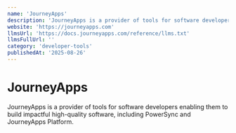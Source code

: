 ```yaml
---
name: 'JourneyApps'
description: 'JourneyApps is a provider of tools for software developers enabling them to build impactful high-quality software, including PowerSync and JourneyApps Platform.'
website: 'https://journeyapps.com'
llmsUrl: 'https://docs.journeyapps.com/reference/llms.txt'
llmsFullUrl: ''
category: 'developer-tools'
publishedAt: '2025-08-26'
---
```


# JourneyApps

JourneyApps is a provider of tools for software developers enabling them to build impactful high-quality software, including PowerSync and JourneyApps Platform.

